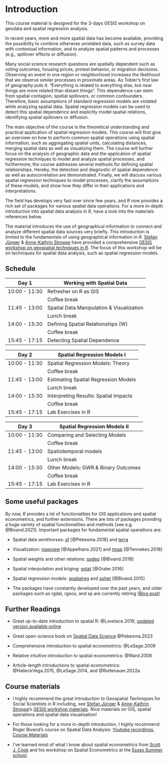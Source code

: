 # Introduction {.unnumbered}

This course material is designed for the 3-days GESIS workshop on geodata and spatial regression analysis.

In recent years, more and more spatial data has become available, providing the possibility to combine otherwise unrelated data, such as survey data with contextual information, and to analyze spatial patterns and processes (e.g., spillover effects or diffusion).

Many social science research questions are spatially dependent such as voting outcomes, housing prices, protest behavior, or migration decisions. Observing an event in one region or neighborhood increases the likelihood that we observe similar processes in proximate areas. As Tobler's first law of geography puts it: "Everything is related to everything else, but near things are more related than distant things". This dependence can stem from spatial contagion, spatial spillovers, or common confounders. Therefore, basic assumptions of standard regression models are violated while analyzing spatial data. Spatial regression models can be used to detect this spatial dependence and explicitly model spatial relations, identifying spatial spillovers or diffusion.

The main objective of the course is the theoretical understanding and practical application of spatial regression models. This course will first give an overview on how to perform common spatial operations using spatial information, such as aggregating spatial units, calculating distances, merging spatial data as well as visualizing them. The course will further focus on the analysis of geographic data and the application of spatial regression techniques to model and analyze spatial processes, and furthermore, the course addresses several methods for defining spatial relationships. Hereby, the detection and diagnostic of spatial dependence as well as autocorrelation are demonstrated. Finally, we will discuss various spatial regression techniques to model processes, clarify the assumptions of these models, and show how they differ in their applications and interpretations.

The field has develops very fast over since few years, and *R* now provides a rich set of packages for various spatial data operations. For a more in-depth introduction into spatial data analysis in *R*, have a look into the materials references below.

The material introduces the use of geographical information to connect and analyze different spatial data sources very briefly. This introduction is limited to the fundamentals of using geographical information in *R*. [Stefan Jünger](https://stefanjuenger.github.io/) & [Anne-Kathrin Stroppe](https://www.gesis.org/institut/mitarbeitendenverzeichnis/person/Anne-Kathrin.Stroppe) have provided a comprehensive [GESIS workshop on geospatial techniques in R](https://github.com/StefanJuenger/gesis-workshop-geospatial-techniques-R-2023). The focus of this workshop will be on techniques for spatial data analysis, such as spatial regression models.

## Schedule {.unnumbered}

| Day 1         | Working with Spatial Data                 |
|---------------|-------------------------------------------|
| 10:00 - 11:30 | Refresher on R as GIS                     |
|               | Coffee break                              |
| 11:45 - 13:00 | Spatial Data Manipulation & Visualization |
|               | Lunch break                               |
| 14:00 - 15:30 | Defining Spatial Relationships (W)        |
|               | Coffee break                              |
| 15:45 - 17:15 | Detecting Spatial Dependence              |

| Day 2         | Spatial Regression Models I           |
|---------------|---------------------------------------|
| 10:00 - 11:30 | Spatial Regression Models: Theory     |
|               | Coffee break                          |
| 11:45 - 13:00 | Estimating Spatial Regression Models  |
|               | Lunch break                           |
| 14:00 - 15:30 | Interpreting Results: Spatial Impacts |
|               | Coffee break                          |
| 15:45 - 17:15 | Lab Exercises in R                    |

| Day 3         | Spatial Regression Models II        |
|---------------|-------------------------------------|
| 10:00 - 11:30 | Comparing and Selecting Models      |
|               | Coffee break                        |
| 11:45 - 13:00 | Spatiotemporal models               |
|               | Lunch break                         |
| 14:00 - 15:30 | Other Models: GWR & Binary Outcomes |
|               | Coffee break                        |
| 15:45 - 17:15 | Lab Exercises in R                  |

## Some useful packages {.unnumbered}

By now, *R* provides a lot of functionalities for GIS applications and spatial econometrics, and further extensions. There are lots of packages providing a huge variety of spatial functionalities and methods [see e.g. @Bivand.2021]. Important packages for fundamental spatial operations are:

-   Spatial data workhorses: [sf](https://cran.r-project.org/web/packages/sf/index.html) [@Pebesma.2018] and [terra](https://cran.r-project.org/web/packages/terra/index.html)

-   Visualization: [mapview](https://cran.r-project.org/web/packages/mapview/index.html) [@Appelhans.2021] and [tmap](https://cran.r-project.org/web/packages/tmap/index.html) [@Tennekes.2018]

-   Spatial weights and other relations: [spdep](https://cran.r-project.org/web/packages/stars/index.html) [@Bivand.2018]

-   Spatial interpolation and kriging: [gstat](https://cran.r-project.org/web/packages/gstat/index.html) [@Graler.2016]

-   Spatial regression models: [spatialreg](https://cran.r-project.org/web/packages/spatialreg/index.html) and [sphet](https://cran.r-project.org/web/packages/sphet/index.html) [@Bivand.2015]

-   The packages have constantly developed over the past years, and older packages such as rgdal, rgeos, and sp are currently retiring ([Blog post](https://geocompx.org/post/2023/rgdal-retirement/))

## Further Readings {.unnumbered}

-   Great up-to-date introduction to spatial R: @Lovelace.2019, [updated version available online](https://geocompr.robinlovelace.net/)

-   Great open-science book on [Spatial Data Science](https://www.r-spatial.org/book) @Pebesma.2023

-   Comprehensive introduction to spatial econometrics: @LeSage.2009

-   Relative intuitive introduction to spatial econometrics: @Ward.2008

-   Article-length introductions to spatial econometrics: @HalleckVega.2015, @LeSage.2014, and @Ruttenauer.2022a

## Course materials {.unnumbered}

-   I highly recommend the great Introduction to Geospatial Techniques for Social Scientists in R including, see [Stefan Jünger](https://stefanjuenger.github.io/) & [Anne-Kathrin Stroppe](https://www.gesis.org/institut/mitarbeitendenverzeichnis/person/Anne-Kathrin.Stroppe)'s [GESIS workshop materials](https://github.com/StefanJuenger/gesis-workshop-geospatial-techniques-R-2023). Nice materials on GIS, spatial operations and spatial data visualisation!

-   For those looking for a more in-depth introduction, I highly recommend Roger Bivand's course on Spatial Data Analysis: [Youtube recordings](https://www.youtube.com/watch?v=KkIbg50Pa0I&list=PLXUoTpMa_9s10NVk4dBQljNOaOXAOhcE0), [Course Materials](https://rsbivand.github.io/ECS530_h19/)

-   I've learned most of what I know about spatial econometrics from [Scott J. Cook](http://www.scottjcook.net/) and his workshop on Spatial Econometrics at the [Essex Summer school](https://essexsummerschool.com/summer-school-facts/courses/ess-2023-course-list/).
